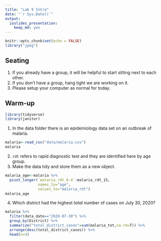 ```yaml
---
title: "Lab 9 Intro"
date: "`r Sys.Date()`"
output: 
  ioslides_presentation: 
    keep_md: yes
---
```


```r
knitr::opts_chunk$set(echo = FALSE)
library("jpeg")
```

## Seating
1. If you already have a group, it will be helpful to start sitting next to each other.
2. If you don't have a group, hang tight we are working on it.
3. Please setup your computer as normal for today.

## Warm-up
```r
library(tidyverse)
library(janitor)
```

1. In the data folder there is an epidemiology data set on an outbreak of malaria.
```r
malaria<-read_csv("data/malaria.csv")
malaria
```

2. `rdt` refers to rapid diagnostic test and they are identified here by age group.
3. Make the data tidy and store them as a new object.


```r
malaria_age<-malaria %>% 
  pivot_longer(`malaria_rdt_0-4`:malaria_rdt_15,
               names_to="age",
               values_to="malaria_rdt")
malaria_age
```

4. Which district had the highest *total* number of cases on July 30, 2020?
```r
malaria %>% 
  filter(data_date=="2020-07-30") %>% 
  group_by(District) %>% 
  summarize("total_district_cases"=sum(malaria_tot,na.rm=T)) %>% 
  arrange(desc(total_district_cases)) %>% 
  head(n=4)
```

